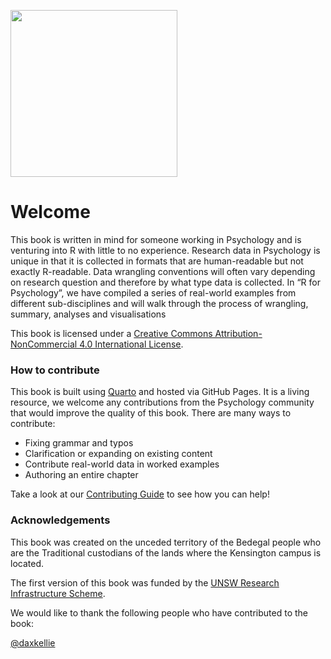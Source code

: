 ![](images/cover.png){width="267"}

# Welcome  {.unnumbered}

This book is written in mind for someone working in Psychology and is venturing into R with little to no experience. Research data in Psychology is unique in that it is collected in formats that are human-readable but not exactly R-readable. Data wrangling conventions will often vary depending on research question and therefore by what type data is collected. In "R for Psychology", we have compiled a series of real-world examples from different sub-disciplines and will walk through the process of wrangling, summary, analyses and visualisations

This book is licensed under a [Creative Commons Attribution-NonCommercial 4.0 International License](https://creativecommons.org/licenses/by-nc/4.0/).

<!-- Code of Conduct https://www.contributor-covenant.org/version/2/0/code_of_conduct/ -->
<!-- Netlify as a potential deploy host https://www.netlify.com/legal/open-source-policy/ -->

### How to contribute 

This book is built using [Quarto](https://quarto.org/docs/) and hosted via GitHub Pages. It is a living resource, we welcome any contributions from the Psychology community that would improve the quality of this book. There are many ways to contribute:
 
- Fixing grammar and typos
- Clarification or expanding on existing content
- Contribute real-world data in worked examples
- Authoring an entire chapter

Take a look at our [Contributing Guide](contributing.qmd) to see how you can help!

### Acknowledgements

This book was created on the unceded territory of the Bedegal people who are the Traditional custodians of the lands where the Kensington campus is located.  

The first version of this book was funded by the [UNSW Research Infrastructure Scheme](https://research.unsw.edu.au/research-infrastructure). 

We would like to thank the following people who have contributed to the book:


[\@daxkellie](https://github.com/daxkellie)